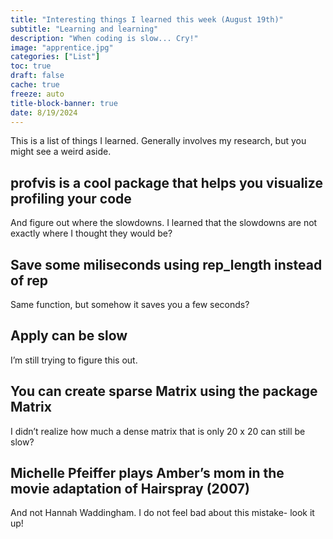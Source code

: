 ```yaml
---
title: "Interesting things I learned this week (August 19th)"
subtitle: "Learning and learning"
description: "When coding is slow... Cry!"
image: "apprentice.jpg"
categories: ["List"]
toc: true
draft: false
cache: true
freeze: auto
title-block-banner: true
date: 8/19/2024
---
```


This is a list of things I learned. Generally involves my research, but you might see a weird aside.

## profvis is a cool package that helps you visualize profiling your code

And figure out where the slowdowns. I learned that the slowdowns are not exactly where I thought they would be?

## Save some miliseconds using rep_length instead of rep

Same function, but somehow it saves you a few seconds?

## Apply can be slow

I'm still trying to figure this out.

## You can create sparse Matrix using the package Matrix

I didn't realize how much a dense matrix that is only 20 x 20 can still be slow?

## Michelle Pfeiffer plays Amber's mom in the movie adaptation of Hairspray (2007)

And not Hannah Waddingham. I do not feel bad about this mistake- look it up!

## 
